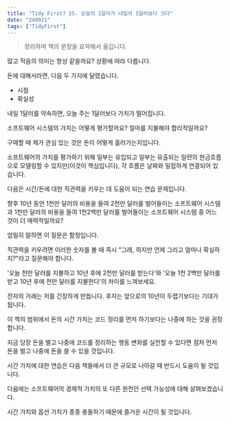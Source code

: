 ```yaml
---
title: "Tidy First? 25. 오늘의 1달러가 내일의 1달러보다 크다"
date: "240921"
tags: ["TidyFirst"]
---
```


> 정리하며 책의 문장을 요약해서 옮깁니다.

많고 적음의 의미는 항상 같을까요? 상황에 따라 다릅니다.

돈에 대해서라면, 다음 두 가지에 달렸습니다.

- 시점
- 확실성

내일 1달러를 약속하면, 오늘 주는 1달러보다 가치가 떨어집니다.

소프트웨어 시스템의 가치는 어떻게 평가할까요? 얼마를 지불해야 합리적일까요?

구매할 때 제가 관심 있는 것은 돈이 어떻게 흘러가는지입니다.

소프트웨어의 가치를 평가하기 위해 일부는 유입되고 일부는 유출되는 일련의 현금흐름으로 모델링할 수 있지만(이것이 핵심입니다), 각 흐름은 날짜와 밀접하게 연결되어 있습니다.

다음은 시간/돈에 대한 직관력을 키우는 데 도움이 되는 연습 문제입니다.

향후 10년 동안 1천만 달러의 비용을 들여 2천만 달러를 벌어들이는 소프트웨어 시스템과 1천만 달러의 비용을 들여 1천2백만 달러를 벌어들이는 소프트웨어 시스템 중 어느 것이 더 매력적일까요?

엄밀히 말하면 이 질문은 함정입니다.

직관력을 키우려면 이러한 숫자를 볼 때 즉시 "그래, 하지만 언제 그리고 얼마나 확실하지?"라고 질문해야 합니다.

'오늘 천만 달러를 지불하고 10년 후에 2천만 달러를 받는다'와 '오늘 1천 2백만 달러를 받고 10년 후에 천만 달러를 지불한다'의 차이를 느껴보세요.

전자의 거래는 저를 긴장하게 만듭니다. 후자는 앞으로의 10년이 두렵기보다는 기대가 됩니다.

이 책의 범위에서 돈의 시간 가치는 코드 정리를 먼저 하기보다는 나중에 하는 것을 권장합니다.

지금 당장 돈을 벌고 나중에 코드를 정리하는 행동 변화를 실천할 수 있다면 점차 먼저 돈을 벌고 나중에 돈을 쓸 수 있을 것입니다.

시간 가치에 대한 연습은 다음 책들에서 더 큰 규모로 나아갈 때 반드시 도움이 될 것입니다.

다음에는 소프트웨어의 경제적 가치의 또 다른 원천인 선택 가능성에 대해 살펴보겠습니다.

시간 가치와 옵션 가치가 종종 충돌하기 때문에 즐거운 시간이 될 것입니다.
